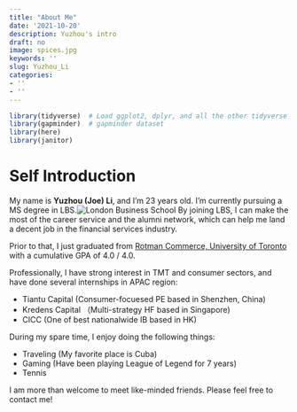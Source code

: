 ```yaml
---
title: "About Me"
date: '2021-10-20'
description: Yuzhou's intro
draft: no
image: spices.jpg
keywords: ''
slug: Yuzhou_Li
categories:
- ''
- ''
---
```


```r
library(tidyverse)  # Load ggplot2, dplyr, and all the other tidyverse packages
library(gapminder)  # gapminder dataset
library(here)
library(janitor)
```



# Self Introduction# 
My name is **Yuzhou (Joe) Li**, and I'm 23 years old. I'm currently pursuing a MS degree in LBS.![London Business School](https://london.ac.uk/sites/default/files/styles/max_1300x1300/public/2017-10/london-business-school-Campus.jpg?itok=liDdbRa2) By joining LBS, I can make the most of the career service and the alumni network, which can help me land a decent job in the financial services industry.

Prior to that, I just graduated from [Rotman Commerce, University of Toronto](https://rotmancommerce.utoronto.ca/) with a cumulative GPA of 4.0 / 4.0.  \

Professionally, I have strong interest in TMT and consumer sectors, and have done several internships in APAC region:

-   Tiantu Capital (Consumer-focuesed PE based in Shenzhen, China)
-   Kredens Capital （Multi-strategy HF based in Singapore)
-   CICC (One of best nationalwide IB based in HK)


During my spare time, I enjoy doing the following things: 

-   Traveling (My favorite place is Cuba)
-   Gaming (Have been playing League of Legend for 7 years)
-   Tennis

I am more than welcome to meet like-minded friends. Please feel free to contact me!

